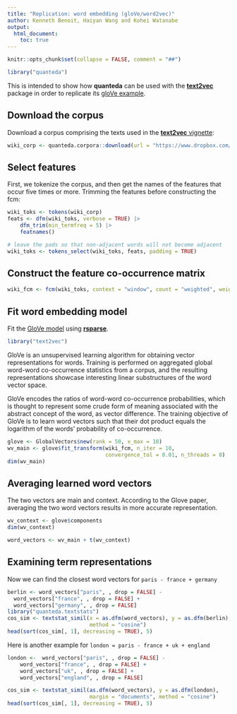 ```yaml
---
title: "Replication: word embedding (gloVe/word2vec)"
author: Kenneth Benoit, Haiyan Wang and Kohei Watanabe
output: 
  html_document:
    toc: true
---
```


```r
knitr::opts_chunk$set(collapse = FALSE, comment = "##")
```

    
```r
library("quanteda")
```

This is intended to show how **quanteda** can be used with the [**text2vec**](http://text2vec.org) package in order to replicate its [gloVe example](http://text2vec.org/glove.html).

## Download the corpus

Download a corpus comprising the texts used in the [**text2vec** vignette](http://text2vec.org/glove.html):
```r
wiki_corp <- quanteda.corpora::download(url = "https://www.dropbox.com/s/9mubqwpgls3qi9t/data_corpus_wiki.rds?dl=1")
```

## Select features

First, we tokenize the corpus, and then get the names of the features that occur five times or more.
Trimming the features before constructing the fcm:
```r
wiki_toks <- tokens(wiki_corp)
feats <- dfm(wiki_toks, verbose = TRUE) |>
    dfm_trim(min_termfreq = 5) |>
    featnames()

# leave the pads so that non-adjacent words will not become adjacent
wiki_toks <- tokens_select(wiki_toks, feats, padding = TRUE)
```

## Construct the feature co-occurrence matrix

```r
wiki_fcm <- fcm(wiki_toks, context = "window", count = "weighted", weights = 1 / (1:5), tri = TRUE)
```

## Fit word embedding model

Fit the [GloVe model](https://nlp.stanford.edu/pubs/glove.pdf) using [**rsparse**](http://text2vec.org).

```r
library("text2vec")
```

GloVe is an unsupervised learning algorithm for obtaining vector representations for words. Training is performed on aggregated global word-word co-occurrence statistics from a corpus, and the resulting representations showcase interesting linear substructures of the word vector space.

GloVe encodes the ratios of word-word co-occurrence probabilities, which is thought to represent some crude form of meaning associated with the abstract concept of the word, as vector difference. The training objective of GloVe is to learn word vectors such that their dot product equals the logarithm of the words' probability of co-occurrence.  

```r
glove <- GlobalVectors$new(rank = 50, x_max = 10)
wv_main <- glove$fit_transform(wiki_fcm, n_iter = 10,
                               convergence_tol = 0.01, n_threads = 8)
dim(wv_main)
```

## Averaging learned word vectors

The two vectors are main and context. According to the Glove paper, averaging the two word vectors results in more accurate representation.

```r
wv_context <- glove$components
dim(wv_context)

word_vectors <- wv_main + t(wv_context)
```

## Examining term representations

Now we can find the closest word vectors for `paris - france + germany`

```r
berlin <- word_vectors["paris", , drop = FALSE] -
  word_vectors["france", , drop = FALSE] +
  word_vectors["germany", , drop = FALSE]
library("quanteda.textstats")
cos_sim <- textstat_simil(x = as.dfm(word_vectors), y = as.dfm(berlin),
                          method = "cosine")
head(sort(cos_sim[, 1], decreasing = TRUE), 5)
```

Here is another example for `london = paris - france + uk + england`

```r
london <-  word_vectors["paris", , drop = FALSE] -
    word_vectors["france", , drop = FALSE] +
    word_vectors["uk", , drop = FALSE] +
    word_vectors["england", , drop = FALSE]

cos_sim <- textstat_simil(as.dfm(word_vectors), y = as.dfm(london),
                          margin = "documents", method = "cosine")
head(sort(cos_sim[, 1], decreasing = TRUE), 5)
```
